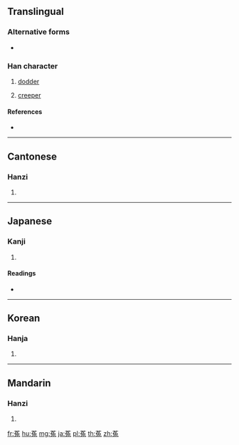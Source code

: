 {{character info/new}}
{{also|莵}}
==Translingual==

===Alternative forms===
* {{l|mul|菟絲子}}

===Han character===
{{Han char|rn=140|rad=艸|as=08|sn=14|four=44413|canj=TNAI|ids=⿱艹兔}}

# {{lb|zh|botany}} [[dodder]]
# {{lb|zh|botany}} [[creeper]]

====References====
* {{Han ref|kx=1038.180|dkj=31189|dj=1496.190|hdz=53237.080|uh=83DF|ud=33759|bh=B5E9|bd=46569}}

----

==Cantonese==

===Hanzi===
{{yue-hanzi|jyut=|y=tou3}}

# {{defn|lang=yue|sort=艸08}}

----

==Japanese==

===Kanji===
{{ja-kanji|grade=|rs=艸08}}

# {{defn|lang=ja|sort=艸08}}

====Readings====
* {{ja-readings|on=[[と]] (to), [[つ]] (tsu), [[ず]] (zu)|kun=[[うさぎ]] (usagi)|nanori=}}

----

==Korean==

===Hanja===
{{ko-hanja|hangeul=도|eumhun=|rv=do|mr=to|y=to}}

# {{defn|lang=ko|sort=艸08}}

----

==Mandarin==

===Hanzi===
{{cmn-hanzi|pin=[[tù]] ([[tu4]])|wg=t'u<sup>4</sup>}}

# {{defn|lang=cmn|sort=艸08}}

[[fr:菟]]
[[hu:菟]]
[[mg:菟]]
[[ja:菟]]
[[pl:菟]]
[[th:菟]]
[[zh:菟]]